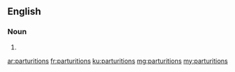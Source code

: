 ==English==

===Noun===
{{head|en|noun plural form}}

# {{plural of|parturition|lang=en}}

[[ar:parturitions]]
[[fr:parturitions]]
[[ku:parturitions]]
[[mg:parturitions]]
[[my:parturitions]]